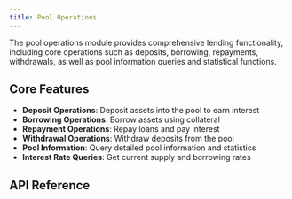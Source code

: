 ```yaml
---
title: Pool Operations
---
```


The pool operations module provides comprehensive lending functionality, including core operations such as deposits, borrowing, repayments, withdrawals, as well as pool information queries and statistical functions.

## Core Features

- **Deposit Operations**: Deposit assets into the pool to earn interest
- **Borrowing Operations**: Borrow assets using collateral
- **Repayment Operations**: Repay loans and pay interest
- **Withdrawal Operations**: Withdraw deposits from the pool
- **Pool Information**: Query detailed pool information and statistics
- **Interest Rate Queries**: Get current supply and borrowing rates

## API Reference

